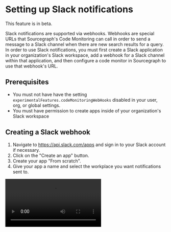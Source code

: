 # Setting up Slack notifications

<Callout type="note">This feature is in beta.</Callout>

Slack notifications are supported via webhooks. Webhooks are special URLs that Sourcegraph's Code Monitoring
can call in order to send a message to a Slack channel when there are new search results for a query.
In order to use Slack notifications, you must first create a Slack application in your organization's Slack workspace,
add a webhook for a Slack channel within that application, and then configure a code monitor in Sourcegraph to
use that webhook's URL.

## Prerequisites

- You must not have have the setting `experimentalFeatures.codeMonitoringWebHooks` disabled in your user, org, or global settings.
- You must have permission to create apps inside of your organization's Slack workspace

## Creating a Slack webhook

1. Navigate to https://api.slack.com/apps and sign in to your Slack account if necessary.
1. Click on the "Create an app" button.
1. Create your app "From scratch".
1. Give your app a name and select the workplace you want notifications sent to.
 <video src="https://storage.googleapis.com/sourcegraph-assets/search/code-monitoring/slack-tutorial/1-create-app.mp4" controls />
1. Once your app is created, click on the "Incoming Webhooks" in the sidebar, under "Features".
1. Click the toggle button to activate incoming webhooks.
1. Scroll to the bottom of the page and click on "Add New Webhook to Workspace".
1. Select the channel you want notifications sent to, then click on the "Allow" button.
1. Your webhook URL is now created! Click the copy button to copy it to your clipboard.
 <video src="https://storage.googleapis.com/sourcegraph-assets/search/code-monitoring/slack-tutorial/2-create-webhook.mp4" controls />

## Configuring a code monitor to send Slack notifications

1. In Sourcegraph, click on the "Code Monitoring" nav item at the top of the page.
1. Create a new code monitor or edit an existing monitor by clicking on the "Edit" button next to it.
1. Go through the standard configuration steps for a code monitor and select action "Send Slack message to channel".
1. Paste your webhook URL into the "Webhook URL" field.
1. Click on the "Continue" button, and then the "Save" button.
 <video src="https://storage.googleapis.com/sourcegraph-assets/search/code-monitoring/slack-tutorial/3-create-monitor.mp4" controls />
